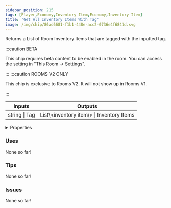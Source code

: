 ```yaml
---
sidebar_position: 215
tags: [Player,Economy,Inventory Item,Economy,Inventory Item]
title: 'Get All Inventory Items With Tag'
image: /img/chip/80ad6681-f1b1-448e-acc2-0736e4f6841d.svg
---
```


Returns a List of Room Inventory Items that are tagged with the inputted tag.

:::caution BETA

This chip requires beta content to be enabled in the room. You can access the setting in "This Room -> Settings".

:::
:::caution ROOMS V2 ONLY

This chip is exclusive to Rooms V2. It will not show up in Rooms V1.

:::


<IChip uuid="80ad6681-f1b1-448e-acc2-0736e4f6841d"/>

<table><thead><tr><th>Inputs</th><th>Outputs</th></tr></thead><tbody><tr><td>string | Tag</td><td>List\&lt;inventory item\&gt; | Inventory Items</td></tr></tbody></table>

<details>
  <summary>Properties</summary>
  <div>
    <div>
    <table>
      <tbody>
        <tr>
          <td>Is beta required?</td>
          <td>Yes</td>
        </tr>
        <tr>
          <td>Is chip a trolling risk?</td>
          <td>No</td>
        </tr>
        <tr>
          <td>Is chip a role assignment risk?</td>
          <td>No</td>
        </tr>
        <tr>
          <td>Chip UUID</td>
          <td>80ad6681-f1b1-448e-acc2-0736e4f6841d</td>
        </tr>
        <tr>
          <td>Room availability</td>
          <td>Rooms V2 only</td>
        </tr>
      </tbody>
    </table>
    </div>
  </div>
</details>

### Uses

None so far!

### Tips

None so far!

### Issues

None so far!